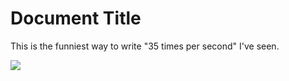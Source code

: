 # Document Title

This is the funniest way to write "35 times per second" I've seen.

![](./2023-11-16--14-39-33-531.png)
  
